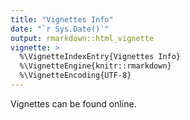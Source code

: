 ```yaml
---
title: "Vignettes Info"
date: "`r Sys.Date()`"
output: rmarkdown::html_vignette
vignette: >
  %\VignetteIndexEntry{Vignettes Info}
  %\VignetteEngine{knitr::rmarkdown}
  %\VignetteEncoding{UTF-8}
---
```


Vignettes can be found online.